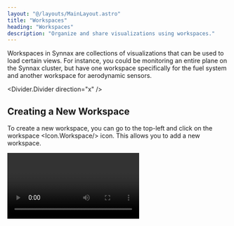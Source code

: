 ```yaml
---
layout: "@/layouts/MainLayout.astro"
title: "Workspaces"
heading: "Workspaces"
description: "Organize and share visualizations using workspaces."
---
```


Workspaces in Synnax are collections of visualizations that can be used to load certain
views. For instance, you could be monitoring an entire plane on the Synnax cluster, but
have one workspace specifically for the fuel system and another workspace for
aerodynamic sensors.

<Divider.Divider direction="x" />

## Creating a New Workspace
To create a new workspace, you can go to the top-left and click on the workspace
<Icon.Workspace/> icon. This allows you to add a new workspace.

<Video client:only="react" id="console/workspaces/create" />

<Divider.Divider direction="x" />

## Loading a Workspace

Workspaces can be loaded by finding them in the resources toolbar on the left-hand side
or clicking the workspace tab on the top.

<Video client:only="react" id="console/workspaces/load" />

